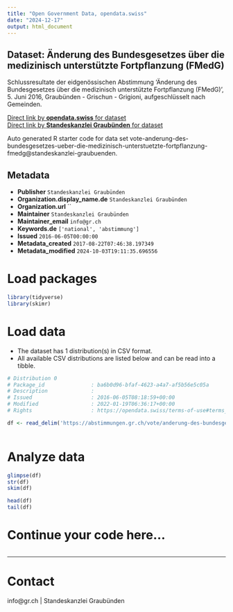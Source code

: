 ```yaml
---
title: "Open Government Data, opendata.swiss"
date: "2024-12-17"
output: html_document
---
```


## Dataset: Änderung des Bundesgesetzes über die medizinisch unterstützte Fortpflanzung (FMedG)

Schlussresultate der eidgenössischen Abstimmung 'Änderung des Bundesgesetzes über die medizinisch unterstützte Fortpflanzung (FMedG)', 5. Juni 2016, Graubünden - Grischun - Grigioni, aufgeschlüsselt nach Gemeinden.

[Direct link by **opendata.swiss** for dataset](https://opendata.swiss/de/dataset/anderung-des-bundesgesetzes-uber-die-medizinisch-unterstutzte-fortpflanzung-fmedg)<br>
[Direct link by **Standeskanzlei Graubünden** for dataset](https://abstimmungen.gr.ch/vote/anderung-des-bundesgesetzes-ueber-die-medizinisch-unterstuetzte-fortpflanzung-fmedg/data)

Auto generated R starter code for data set vote-anderung-des-bundesgesetzes-ueber-die-medizinisch-unterstuetzte-fortpflanzung-fmedg@standeskanzlei-graubuenden.

## Metadata

- **Publisher** `Standeskanzlei Graubünden`
- **Organization.display_name.de** `Standeskanzlei Graubünden`
- **Organization.url** ``
- **Maintainer** `Standeskanzlei Graubünden`
- **Maintainer_email** `info@gr.ch`
- **Keywords.de** `['national', 'abstimmung']`
- **Issued** `2016-06-05T00:00:00`
- **Metadata_created** `2017-08-22T07:46:38.197349`
- **Metadata_modified** `2024-10-03T19:11:35.696556`


# Load packages

```r

library(tidyverse)
library(skimr)

```

# Load data

-   The dataset has 1 distribution(s) in CSV format.
-   All available CSV distributions are listed below and can be read into a tibble.

```r

# Distribution 0
# Package_id               : ba6b0d96-bfaf-4623-a4a7-af5b56e5c05a
# Description              : 
# Issued                   : 2016-06-05T08:18:59+00:00
# Modified                 : 2022-01-19T06:36:17+00:00
# Rights                   : https://opendata.swiss/terms-of-use#terms_by

df <- read_delim('https://abstimmungen.gr.ch/vote/anderung-des-bundesgesetzes-ueber-die-medizinisch-unterstuetzte-fortpflanzung-fmedg/data-csv')



```

# Analyze data

```r

glimpse(df)
str(df)
skim(df)

head(df)
tail(df)

```

# Continue your code here...

```r

```

------------------------------------------------------------------------

# Contact

info@gr.ch | Standeskanzlei Graubünden
